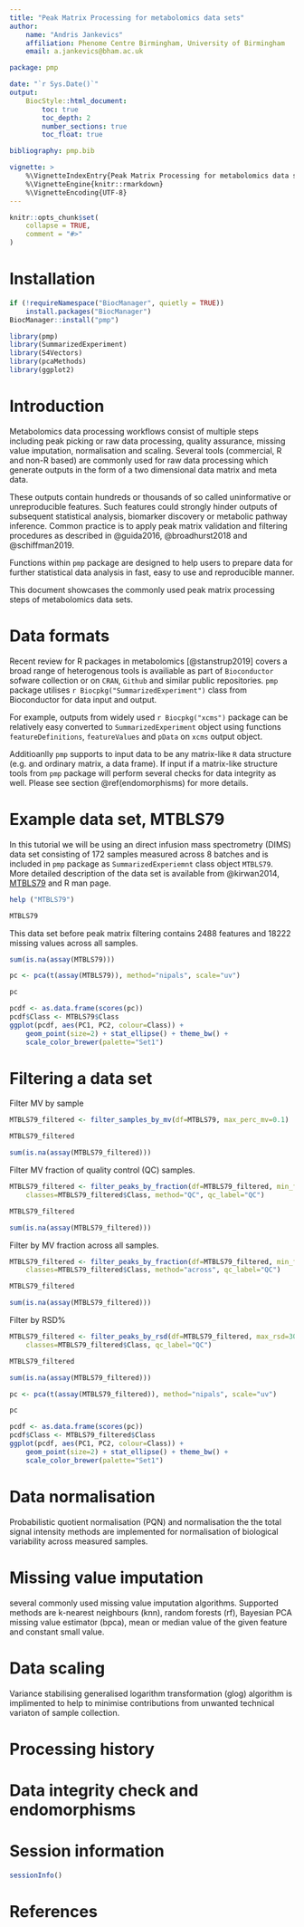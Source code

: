 ```yaml
---
title: "Peak Matrix Processing for metabolomics data sets"
author: 
    name: "Andris Jankevics"
    affiliation: Phenome Centre Birmingham, University of Birmingham
    email: a.jankevics@bham.ac.uk

package: pmp

date: "`r Sys.Date()`"
output: 
    BiocStyle::html_document:
        toc: true
        toc_depth: 2  
        number_sections: true  
        toc_float: true

bibliography: pmp.bib

vignette: >
    %\VignetteIndexEntry{Peak Matrix Processing for metabolomics data sets}
    %\VignetteEngine{knitr::rmarkdown}
    %\VignetteEncoding{UTF-8}
---
```


```r
knitr::opts_chunk$set(
    collapse = TRUE,
    comment = "#>"
)
```

# Installation

```r
if (!requireNamespace("BiocManager", quietly = TRUE))
    install.packages("BiocManager")
BiocManager::install("pmp")
```

```r
library(pmp)
library(SummarizedExperiment)
library(S4Vectors)
library(pcaMethods)
library(ggplot2)
```

# Introduction

Metabolomics data processing workflows consist of multiple steps including peak 
picking or raw data processing, quality assurance, missing value
imputation, normalisation and scaling. Several tools (commercial,
R and non-R based) are commonly used for raw data processing 
which generate outputs in the form of a two dimensional data matrix and meta 
data.  

These outputs contain hundreds or thousands of so called uninformative or 
unreproducible features. Such features could strongly hinder outputs of 
subsequent statistical analysis, biomarker discovery or metabolic 
pathway inference. Common practice is to apply peak matrix validation and 
filtering procedures as described in @guida2016, @broadhurst2018 and 
@schiffman2019. 

Functions within `pmp` package are designed to help users to prepare data for 
further statistical data analysis in fast, easy to use and reproducible manner.

This document showcases the commonly used peak matrix processing steps of 
metabolomics data sets.

# Data formats

Recent review for R packages in metabolomics
[@stanstrup2019] covers a broad range of heterogenous tools is availiable as 
part of `Bioconductor` sofware collection or on `CRAN`, `Github` and similar 
public repositories. `pmp` package utilises `r Biocpkg("SummarizedExperiment")`
class from Bioconductor for data input and output.

For example, outputs from widely used `r Biocpkg("xcms")` package can be 
relatively easy converted to `SummarizedExperiment` object using functions 
`featureDefinitions`, `featureValues` and `pData` on `xcms` output object. 

Additioanlly `pmp` supports to input data to be any matrix-like `R` data 
structure (e.g. and ordinary matrix, a data frame). If input if a matrix-like
structure tools from `pmp` package will perform several checks for data 
integrity as well. Please see section \@ref(endomorphisms) for more details.

# Example data set, MTBLS79

In this tutorial we will be using  an direct infusion mass spectrometry (DIMS) 
data set consisting of 172 samples measured across 8 batches and is included in
`pmp` package as `SummarizedExperiemnt` class object `MTBLS79`. 
More detailed description of the data set is available from  @kirwan2014, 
[MTBLS79](https://www.ebi.ac.uk/metabolights/MTBLS79) and R man page.

```r
help ("MTBLS79")
```

```r
MTBLS79
```

This data set before peak matrix filtering contains 2488 features and 18222 
missing values across all samples.

```r
sum(is.na(assay(MTBLS79)))
```

```r
pc <- pca(t(assay(MTBLS79)), method="nipals", scale="uv")

pc
```

```r
pcdf <- as.data.frame(scores(pc))
pcdf$Class <- MTBLS79$Class
ggplot(pcdf, aes(PC1, PC2, colour=Class)) +
    geom_point(size=2) + stat_ellipse() + theme_bw() + 
    scale_color_brewer(palette="Set1")
```

# Filtering a data set

Filter MV by sample
```r
MTBLS79_filtered <- filter_samples_by_mv(df=MTBLS79, max_perc_mv=0.1)

MTBLS79_filtered

sum(is.na(assay(MTBLS79_filtered)))
```

Filter MV fraction of quality control (QC) samples.
```r
MTBLS79_filtered <- filter_peaks_by_fraction(df=MTBLS79_filtered, min_frac=0.9, 
    classes=MTBLS79_filtered$Class, method="QC", qc_label="QC")

MTBLS79_filtered

sum(is.na(assay(MTBLS79_filtered)))
```

Filter by MV fraction across all samples.
```r
MTBLS79_filtered <- filter_peaks_by_fraction(df=MTBLS79_filtered, min_frac=0.9, 
    classes=MTBLS79_filtered$Class, method="across", qc_label="QC")

MTBLS79_filtered

sum(is.na(assay(MTBLS79_filtered)))
```

Filter by RSD%
```r
MTBLS79_filtered <- filter_peaks_by_rsd(df=MTBLS79_filtered, max_rsd=30, 
    classes=MTBLS79_filtered$Class, qc_label="QC")

MTBLS79_filtered

sum(is.na(assay(MTBLS79_filtered)))
```

```r
pc <- pca(t(assay(MTBLS79_filtered)), method="nipals", scale="uv")

pc
```

```r
pcdf <- as.data.frame(scores(pc))
pcdf$Class <- MTBLS79_filtered$Class
ggplot(pcdf, aes(PC1, PC2, colour=Class)) +
    geom_point(size=2) + stat_ellipse() + theme_bw() + 
    scale_color_brewer(palette="Set1")
```

# Data normalisation

Probabilistic quotient normalisation (PQN) and normalisation the the total
signal intensity methods are implemented for normalisation of biological
variability across measured samples.

# Missing value imputation

several
commonly used missing value imputation algorithms. Supported methods are 
k-nearest neighbours (knn), random forests (rf), Bayesian PCA missing value 
estimator (bpca), mean or median value of the given feature and constant 
small value.

# Data scaling

Variance stabilising generalised logarithm transformation (glog) algorithm is 
implimented to help to minimise contributions from unwanted technical 
variaton of sample collection.

# Processing history

# Data integrity check and endomorphisms {#endomorphisms}

# Session information
```r
sessionInfo()
```

# References


